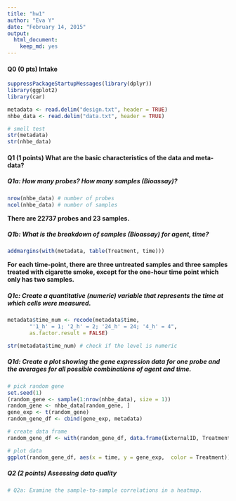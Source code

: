 ```yaml
---
title: "hw1"
author: "Eva Y"
date: "February 14, 2015"
output:
  html_document:
    keep_md: yes
---
```


#### Q0 (0 pts) Intake
```r
suppressPackageStartupMessages(library(dplyr))
library(ggplot2)
library(car)

metadata <- read.delim("design.txt", header = TRUE)
nhbe_data <- read.delim("data.txt", header = TRUE)

# smell test
str(metadata)
str(nhbe_data)
```

#### Q1 (1 points) What are the basic characteristics of the data and meta-data?

##### Q1a: How many probes? How many samples (Bioassay)?
```r
nrow(nhbe_data) # number of probes
ncol(nhbe_data) # number of samples
```
**There are 22737 probes and 23 samples.**

##### Q1b: What is the breakdown of samples (Bioassay) for agent, time?
```r
addmargins(with(metadata, table(Treatment, time)))
```
**For each time-point, there are three untreated samples and three samples treated with cigarette smoke, except for the one-hour time point which only has two samples.**

##### Q1c: Create a quantitative (numeric) variable that represents the time at which cells were measured.
```r
metadata$time_num <- recode(metadata$time,
       "'1_h' = 1; '2_h' = 2; '24_h' = 24; '4_h' = 4",
       as.factor.result = FALSE) 

str(metadata$time_num) # check if the level is numeric
```

##### Q1d: Create a plot showing the gene expression data for one probe and the averages for all possible combinations of agent and time.
```r
# pick random gene
set.seed(1)
(random_gene <- sample(1:nrow(nhbe_data), size = 1))
random_gene <- nhbe_data[random_gene, ]
gene_exp <- t(random_gene)
random_gene_df <- cbind(gene_exp, metadata)

# create data frame
random_gene_df <- with(random_gene_df, data.frame(ExternalID, Treatment, time, time_num, gene = factor(rep(c(colnames(random_gene_df[1])), each = nrow(random_gene_df))), gene_exp = c(gene_exp)))

# plot data
ggplot(random_gene_df, aes(x = time, y = gene_exp,  color = Treatment)) + geom_point() + stat_summary(fun.y = mean, geom = "point", shape = 4, size = 4) + xlab("Time post-treatment") + ylab("Gene expression") + ggtitle("Expression of 212598_at in NHBE cells")
```

##### Q2 (2 points) Assessing data quality
```r
# Q2a: Examine the sample-to-sample correlations in a heatmap.


```

